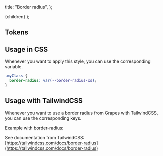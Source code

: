 
  title: "Border radius",
};

  <MdxLayout metadata={metadata}>{children}</MdxLayout>
);

## Tokens

<BorderRadiusTokens />

## Usage in CSS

Whenever you want to apply this style, you can use the corresponding variable.

```css
.myClass {
  border-radius: var(--border-radius-xs);
}
```

## Usage with TailwindCSS

Whenever you want to use a border radius from Grapes with TailwindCSS, you can use the corresponding keys.

Example with border-radius:

<BorderRadiusTailwind />

See documentation from TailwindCSS: [https://tailwindcss.com/docs/border-radius](https://tailwindcss.com/docs/border-radius)
